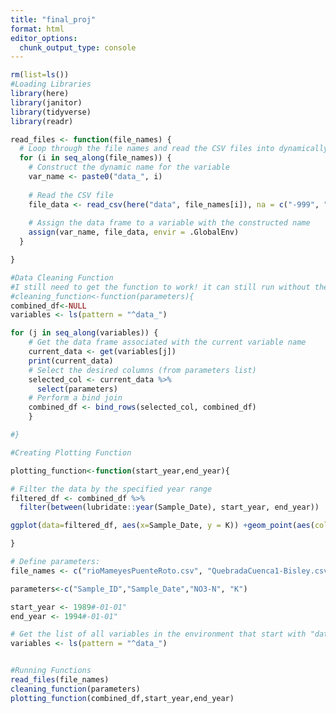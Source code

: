 ```yaml
---
title: "final_proj"
format: html
editor_options: 
  chunk_output_type: console
---
```


```r
rm(list=ls())
#Loading Libraries
library(here)
library(janitor)
library(tidyverse)
library(readr)
```

```r
read_files <- function(file_names) {
  # Loop through the file names and read the CSV files into dynamically named variables
  for (i in seq_along(file_names)) {
    # Construct the dynamic name for the variable
    var_name <- paste0("data_", i)
    
    # Read the CSV file
    file_data <- read_csv(here("data", file_names[i]), na = c("-999", ""))
    
    # Assign the data frame to a variable with the constructed name
    assign(var_name, file_data, envir = .GlobalEnv)
  }

}
```

```r
#Data Cleaning Function
#I still need to get the function to work! it can still run without the function
#cleaning_function<-function(parameters){
combined_df<-NULL
variables <- ls(pattern = "^data_")

for (j in seq_along(variables)) {
    # Get the data frame associated with the current variable name
    current_data <- get(variables[j])
    print(current_data)
    # Select the desired columns (from parameters list)
    selected_col <- current_data %>% 
      select(parameters)
    # Perform a bind join 
    combined_df <- bind_rows(selected_col, combined_df)
    }

#}
```

```r
#Creating Plotting Function

plotting_function<-function(start_year,end_year){

# Filter the data by the specified year range
filtered_df <- combined_df %>%
  filter(between(lubridate::year(Sample_Date), start_year, end_year))

ggplot(data=filtered_df, aes(x=Sample_Date, y = K)) +geom_point(aes(color=Sample_ID))+ theme_minimal()

}
```


```r
# Define parameters:
file_names <- c("rioMameyesPuenteRoto.csv", "QuebradaCuenca1-Bisley.csv","QuebradaCuenca2-Bisley.csv","QuebradaCuenca3-Bisley.csv")

parameters<-c("Sample_ID","Sample_Date","NO3-N", "K")

start_year <- 1989#-01-01"
end_year <- 1994#-01-01"

# Get the list of all variables in the environment that start with "data_"
variables <- ls(pattern = "^data_")


#Running Functions
read_files(file_names)
cleaning_function(parameters)
plotting_function(combined_df,start_year,end_year)
```


